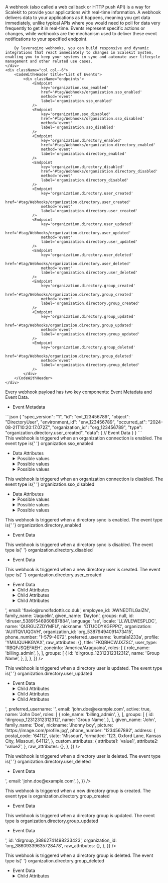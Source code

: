 
<IntersectingHeader id="tag/Webhooks" title="Webhooks"/>
<div className="row section">
    <div className="col col--6">
        A webhook (also called a web callback or HTTP push API) is a way for Scalekit to provide your applications with real-time information. A webhook delivers data to your applications as it happens, meaning you get data immediately, unlike typical APIs where you would need to poll for data very frequently to get it in real-time. Events represent specific actions or changes, while webhooks are the mechanism used to deliver these event notifications to your specified endpoint.

        By leveraging webhooks, you can build responsive and dynamic integrations that react immediately to changes in Scalekit System, enabling you to keep your systems in sync and automate user lifecycle management and other related use cases.
    </div>
    <div className="col col--6">
        <CodeWithHeader title="List of Events">
            <div className="endpoints">
                <Endpoint
                    key='organization.sso_enabled'
                    href='#tag/Webhooks/organization.sso_enabled'
                    method='event'
                    label='organization.sso_enabled'
                />
                <Endpoint
                    key='organization.sso_disabled'
                    href='#tag/Webhooks/organization.sso_disabled'
                    method='event'
                    label='organization.sso_disabled'
                />
                <Endpoint
                    key='organization.directory_enabled'
                    href='#tag/Webhooks/organization.directory_enabled'
                    method='event'
                    label='organization.directory_enabled'
                />
                <Endpoint
                    key='organization.directory_disabled'
                    href='#tag/Webhooks/organization.directory_disabled'
                    method='event'
                    label='organization.directory_disabled'
                />
                <Endpoint
                    key='organization.directory.user_created'
                    href='#tag/Webhooks/organization.directory.user_created'
                    method='event'
                    label='organization.directory.user_created'
                />
                <Endpoint
                    key='organization.directory.user_updated'
                    href='#tag/Webhooks/organization.directory.user_updated'
                    method='event'
                    label='organization.directory.user_updated'
                />
                <Endpoint
                    key='organization.directory.user_deleted'
                    href='#tag/Webhooks/organization.directory.user_deleted'
                    method='event'
                    label='organization.directory.user_deleted'
                />
                <Endpoint
                    key='organization.directory.group_created'
                    href='#tag/Webhooks/organization.directory.group_created'
                    method='event'
                    label='organization.directory.group_created'
                />
                <Endpoint
                    key='organization.directory.group_updated'
                    href='#tag/Webhooks/organization.directory.group_updated'
                    method='event'
                    label='organization.directory.group_updated'
                />
                <Endpoint
                    key='organization.directory.group_deleted'
                    href='#tag/Webhooks/organization.directory.group_deleted'
                    method='event'
                    label='organization.directory.group_deleted'
                />
            </div>
        </CodeWithHeader>
    </div>

</div>

<IntersectingHeader id="tag/Webhooks/object" title="Event Object" subheading="true" classList="ApiCategoryList"/>
<div className="row section">
    <div className="col col--6">
        Every webhook payload has two key components: Event Metadata and Event Data.
        <ul className="ApiReference-Parameters">
            <li className="ApiReference-Parameter header">Event Metadata</li>
            <Parameter attrKey="spec_version" type="string" description="Version of the event specification (currently '1')" />
            <Parameter attrKey="id" type="string" description="Unique identifier for the specific event" />
            <Parameter attrKey="object" type="string" description="The type of object affected (Example: 'DirectoryUser')" />
            <Parameter attrKey="environment_id" type="string" description="Identifier for the environment" />
            <Parameter attrKey="occurred_at" type="string" description="Timestamp of when the event occurred" />
            <Parameter attrKey="organization_id" type="string" description="Identifier for the organization" />
            <Parameter attrKey="type" type="string" description="Specifies the exact event type (Example: 'organization.directory.user_created' for user creation)" />
            <Parameter attrKey="data" type="object" description="Contains latest object data after the event" />
        </ul>
    </div>
    <div className="col col--6">
        <CodeWithHeader title="Sample Event Payload">
        ```json
        {
          "spec_version": "1",
          "id": "evt_123456789",
          "object": "DirectoryUser",
          "environment_id": "env_123456789",
          "occurred_at": "2024-08-21T10:20:17.072Z",
          "organization_id": "org_123456789",
          "type": "organization.directory.user_created",
          "data": {
            // Event Data
          }
        }
        ```
        </CodeWithHeader>
    </div>
</div>

<IntersectingHeader title="Enterprise SSO" subheading="true" />
<IntersectingHeader
  id="tag/Webhooks/organization.sso_enabled"
  title="SSO Enabled"
  subheading="true"
  classList="ApiCategoryList webhook method"
/>
<div className="row section">
  <div className="col col--6">
    This webhook is triggered when an organization connection is enabled. The event type is{' '}
    <SimpleCode>organization.sso_enabled</SimpleCode>
    <ul className="ApiReference-Parameters">
      <li className="ApiReference-Parameter header">Data Attributes</li>
      <Parameter attrKey="id" type="string" description="Unique identifier for the connection" />
      <Parameter attrKey="provider" type="enum" description="Identity provider for the connection">
        <details>
          <summary>Possible values</summary>
          <Parameter attrKey="OKTA" />
        </details>
      </Parameter>
      <Parameter
        attrKey="connection_type"
        type="enum"
        description="Type of authentication protocol"
      >
        <details>
          <summary>Possible values</summary>
          <Parameter attrKey="SAML" />
          <Parameter attrKey="OIDC" />
        </details>
      </Parameter>
      <Parameter
        attrKey="enabled"
        type="boolean"
        description="Indicates whether the connection is currently enabled or disabled"
      />
      <Parameter attrKey="status" type="enum" description="Current status of the connection">
        <details>
          <summary>Possible values</summary>
          <Parameter attrKey="COMPLETED" />
        </details>
      </Parameter>
    </ul>
  </div>
  <div className="col col--6">
    <CodeWithHeader title="organization.sso_enabled">
      <JsonViewer
        src={{
          spec_version: '1',
          id: 'evt_55135294931862024',
          object: 'Connection',
          environment_id: 'env_27758032200925221',
          occurred_at: '2025-01-15T08:39:56.694563302Z',
          organization_id: 'org_30682579501843011',
          type: 'organization.sso_enabled',
          data: {
            connection_type: 'OIDC',
            enabled: true,
            id: 'conn_30682599886160264',
            provider: 'OKTA',
            organization_id: 'org_30682579501843011',
            status: 'COMPLETED',
          },
        }}
      />
    </CodeWithHeader>
  </div>
</div>

<IntersectingHeader
  id="tag/Webhooks/organization.sso_disabled"
  title="SSO Disabled"
  subheading="true"
  classList="ApiCategoryList webhook method"
/>
<div className="row section">
  <div className="col col--6">
    This webhook is triggered when an organization connection is disabled. The event type is{' '}
    <SimpleCode>organization.sso_disabled</SimpleCode>
    <ul className="ApiReference-Parameters">
      <li className="ApiReference-Parameter header">Data Attributes</li>
      <Parameter attrKey="id" type="string" description="Unique identifier for the connection" />
      <Parameter attrKey="provider" type="enum" description="Identity provider for the connection">
        <details>
          <summary>Possible values</summary>
          <Parameter attrKey="OKTA" />
        </details>
      </Parameter>
      <Parameter
        attrKey="connection_type"
        type="enum"
        description="Type of authentication protocol"
      >
        <details>
          <summary>Possible values</summary>
          <Parameter attrKey="SAML" />
          <Parameter attrKey="OIDC" />
        </details>
      </Parameter>
      <Parameter
        attrKey="enabled"
        type="boolean"
        description="Indicates whether the connection is currently enabled or disabled"
      />
      <Parameter attrKey="status" type="enum" description="Current status of the connection">
        <details>
          <summary>Possible values</summary>
          <Parameter attrKey="COMPLETED" />
        </details>
      </Parameter>
    </ul>
  </div>
  <div className="col col--6">
    <CodeWithHeader title="organization.sso_disabled">
      <JsonViewer
        src={{
          environment_id: 'env_27758032200925221',
          id: 'evt_55135244717654530',
          object: 'Connection',
          occurred_at: '2025-01-15T08:39:26.764447559Z',
          organization_id: 'org_30682579501843011',
          spec_version: '1',
          type: 'organization.sso_disabled',
          data: {
            organization_id: 'org_30682579501843011',
            connection_type: 'OIDC',
            enabled: false,
            id: 'conn_30682599886160264',
            provider: 'OKTA',
            status: 'COMPLETED',
          },
        }}
      />
    </CodeWithHeader>
  </div>
</div>

<IntersectingHeader title="SCIM Provisioning" subheading="true" />
<IntersectingHeader
  id="tag/Webhooks/organization.directory_enabled"
  title="Directory Enabled"
  subheading="true"
  classList="ApiCategoryList webhook method"
/>
<div className="row section">
  <div className="col col--6">
    This webhook is triggered when a directory sync is enabled. The event type is{' '}
    <SimpleCode>organization.directory_enabled</SimpleCode>
    <ul className="ApiReference-Parameters">
      <li className="ApiReference-Parameter header">Event Data</li>
      <Parameter
        attrKey="id"
        type="string"
        description="Unique identifier for the directory connection"
      />
      <Parameter
        attrKey="directory_type"
        type="string"
        description="The type of directory synchronization"
      />
      <Parameter
        attrKey="enabled"
        type="boolean"
        description="Indicates if the directory sync is enabled"
      />
      <Parameter
        attrKey="environment_id"
        type="string"
        description="Identifier for the environment"
      />
      <Parameter
        attrKey="last_sync_at"
        type="null"
        description="Timestamp of the last synchronization, null if not yet synced"
      />
      <Parameter
        attrKey="organization_id"
        type="string"
        description="Identifier for the organization"
      />
      <Parameter attrKey="provider" type="string" description="The provider of the directory" />
      <Parameter
        attrKey="updated_at"
        type="string"
        description="Timestamp of when the configuration was last updated"
      />
      <Parameter
        attrKey="occurred_at"
        type="string"
        description="Timestamp of when the event occurred"
      />
    </ul>
  </div>
  <div className="col col--6">
    <CodeWithHeader title="organization.directory_enabled">
      <JsonViewer
        src={{
          environment_id: 'env_27758032200925221',
          id: 'evt_55136848686613000',
          object: 'Directory',
          occurred_at: '2025-01-15T08:55:22.802860294Z',
          organization_id: 'org_55135410258444802',
          spec_version: '1',
          type: 'organization.directory_enabled',
          data: {
            directory_type: 'SCIM',
            enabled: false,
            id: 'dir_55135622825771522',
            organization_id: 'org_55135410258444802',
            provider: 'OKTA',
            updated_at: '2025-01-15T08:55:22.792993454Z',
          },
        }}
      />
    </CodeWithHeader>
  </div>
</div>

<IntersectingHeader
  id="tag/Webhooks/organization.directory_disabled"
  title="Directory Disabled"
  subheading="true"
  classList="ApiCategoryList webhook method"
/>
<div className="row section">
  <div className="col col--6">
    This webhook is triggered when a directory sync is disabled. The event type is{' '}
    <SimpleCode>organization.directory_disabled</SimpleCode>
    <ul className="ApiReference-Parameters">
      <li className="ApiReference-Parameter header">Event Data</li>
      <Parameter
        attrKey="directory_type"
        type="string"
        description="Type of directory protocol used for synchronization"
      />
      <Parameter
        attrKey="enabled"
        type="boolean"
        description="Indicates whether the directory synchronization is currently enabled or disabled"
      />
      <Parameter
        attrKey="id"
        type="string"
        description="Unique identifier for the directory connection"
      />
      <Parameter
        attrKey="last_sync_at"
        type="string"
        description="Timestamp of the most recent directory synchronization"
      />
      <Parameter
        attrKey="organization_id"
        type="string"
        description="Unique identifier of the organization associated with this directory"
      />
      <Parameter
        attrKey="provider"
        type="string"
        description="Identity provider for the directory connection"
      />
      <Parameter
        attrKey="status"
        type="string"
        description="Current status of the directory synchronization process"
      />
      <Parameter
        attrKey="updated_at"
        type="string"
        description="Timestamp of the most recent update to the directory connection"
      />
      <Parameter
        attrKey="occurred_at"
        type="string"
        description="Timestamp of when the event occurred"
      />
    </ul>
  </div>
  <div className="col col--6">
    <CodeWithHeader title="organization.directory_disabled">
      <JsonViewer
        src={{
          spec_version: '1',
          id: 'evt_53891640779079756',
          type: 'organization.directory_disabled',
          occurred_at: '2025-01-06T18:45:21.057814Z',
          environment_id: 'env_53814739859406915',
          organization_id: 'org_53879494091473415',
          object: 'Directory',
          data: {
            directory_type: 'SCIM',
            enabled: false,
            id: 'dir_53879621145330183',
            organization_id: 'org_53879494091473415',
            provider: 'OKTA',
            updated_at: '2025-01-06T18:45:21.04978184Z',
          },
        }}
      />
    </CodeWithHeader>
  </div>
</div>

<IntersectingHeader
  id="tag/Webhooks/organization.directory.user_created"
  title="Directory User Created"
  subheading="true"
  classList="ApiCategoryList webhook method"
/>
<div className="row section">
  <div className="col col--6">
    This webhook is triggered when a new directory user is created. The event type is{' '}
    <SimpleCode>organization.directory.user_created</SimpleCode>
    <ul className="ApiReference-Parameters">
      <li className="ApiReference-Parameter header">Event Data</li>
      <Parameter attrKey="id" type="string" description="Unique ID of the Directory User" />
      <Parameter
        attrKey="organization_id"
        type="string"
        description="Unique ID of the Organization to which this directory user belongs"
      />
      <Parameter
        attrKey="dp_id"
        type="string"
        description="Unique ID of the User in the Directory Provider (IdP) system"
      />
      <Parameter
        attrKey="preferred_username"
        type="string"
        description="Preferred username of the directory user"
      />
      <Parameter attrKey="email" type="string" description="Email of the directory user" />
      <Parameter
        attrKey="active"
        type="boolean"
        description="Indicates if the directory user is active"
      />
      <Parameter
        attrKey="name"
        type="string"
        description="Fully formatted name of the directory user"
      />
      <Parameter
        attrKey="roles"
        type="array"
        description="Array of roles assigned to the directory user"
      >
        <details>
          <summary>Child Attributes</summary>
          <Parameter attrKey="role" type="string" description="Role of the directory user" />
          <Parameter attrKey="name" type="string" description="Name of the directory user" />
        </details>
      </Parameter>
      <Parameter
        attrKey="groups"
        type="array"
        description="Array of groups to which the directory user belongs"
      >
        <details>
          <summary>Child Attributes</summary>
          <Parameter attrKey="id" type="string" description="ID of the directory group" />
          <Parameter attrKey="name" type="string" description="Name of the directory group" />
        </details>
      </Parameter>
      <Parameter
        attrKey="given_name"
        type="string"
        description="Given name of the directory user"
      />
      <Parameter
        attrKey="family_name"
        type="string"
        description="Family name of the directory user"
      />
      <Parameter attrKey="nickname" type="string" description="Nickname of the directory user" />
      <Parameter
        attrKey="picture"
        type="string"
        description="URL of the directory user's profile picture"
      />
      <Parameter
        attrKey="phone_number"
        type="string"
        description="Phone number of the directory user"
      />
      <Parameter attrKey="address" type="object" description="Address of the directory user">
        <details>
          <summary>Child Attributes</summary>
          <Parameter
            attrKey="postal_code"
            type="string"
            description="Postal code of the directory user address"
          />
          <Parameter
            attrKey="state"
            type="string"
            description="State of the directory user address"
          />
          <Parameter
            attrKey="formatted"
            type="string"
            description="Formatted address of the directory user"
          />
        </details>
      </Parameter>
      <Parameter
        attrKey="custom_attributes"
        type="object"
        description="Custom attributes of the directory user"
      />
      <Parameter
        attrKey="raw_attributes"
        type="object"
        description="Raw attributes of the directory user as received from the Directory Provider (IdP)"
      />
    </ul>
  </div>
  <div className="col col--6">
    <CodeWithHeader title="organization.directory.user_created">
      <JsonViewer
        src={{
          spec_version: '1',
          id: 'evt_53891546994442316',
          type: 'organization.directory.user_created',
          occurred_at: '2025-01-06T18:44:25.153954Z',
          environment_id: 'env_53814739859406915',
          organization_id: 'org_53879494091473415',
          object: 'DirectoryUser',
          data: {
            active: true,
            cost_center: 'QAUZJUHSTYCN',
            custom_attributes: {
              mobile_phone_number: '1-579-4072',
            },
            department: 'HNXJPGISMIFN',
            division: 'MJFUEYJOKICN',
            dp_id: '<id from IDP>',
            email: 'flavio@runolfsdottir.co.duk',
            employee_id: 'AWNEDTILGaIZN',
            family_name: 'Jaquelin',
            given_name: 'Dayton',
            groups: null,
            id: 'diruser_53891546960887884',
            language: 'se',
            locale: 'LLWLEWESPLDC',
            name: 'QURGUZZDYMFU',
            nickname: 'DTUODYKGFPPC',
            organization: 'AUIITQVUQGVH',
            organization_id: 'org_53879494091473415',
            phone_number: '1-579-4072',
            preferred_username: 'kuntala1233a',
            profile: 'YMIUQUHKGVAX',
            raw_attributes: {},
            title: 'FKQBHCWJXZSC',
            user_type: 'RBQFJSQEFAEH',
            zoneinfo: 'America/Araguaina',
            roles: [
              {
                role_name: 'billing_admin',
              },
            ],
            groups: [
              {
                id: 'dirgroup_12312312312312',
                name: 'Group Name',
              },
            ],
          },
        }}
      />
    </CodeWithHeader>
  </div>
</div>

<IntersectingHeader
  id="tag/Webhooks/organization.directory.user_updated"
  title="Directory User Updated"
  subheading="true"
  classList="ApiCategoryList webhook method"
/>
<div className="row section">
  <div className="col col--6">
    This webhook is triggered when a directory user is updated. The event type is{' '}
    <SimpleCode>organization.directory.user_updated</SimpleCode>
    <ul className="ApiReference-Parameters">
      <li className="ApiReference-Parameter header">Event Data</li>
      <Parameter attrKey="id" type="string" description="Unique ID of the Directory User" />
      <Parameter
        attrKey="organization_id"
        type="string"
        description="Unique ID of the Organization to which this directory user belongs"
      />
      <Parameter
        attrKey="dp_id"
        type="string"
        description="Unique ID of the User in the Directory Provider (IdP) system"
      />
      <Parameter
        attrKey="preferred_username"
        type="string"
        description="Preferred username of the directory user"
      />
      <Parameter attrKey="email" type="string" description="Email of the directory user" />
      <Parameter
        attrKey="active"
        type="boolean"
        description="Indicates if the directory user is active"
      />
      <Parameter
        attrKey="name"
        type="string"
        description="Fully formatted name of the directory user"
      />
      <Parameter
        attrKey="roles"
        type="array"
        description="Array of roles assigned to the directory user"
      >
        <details>
          <summary>Child Attributes</summary>
          <Parameter attrKey="role" type="string" description="Role of the directory user" />
          <Parameter attrKey="name" type="string" description="Name of the directory user" />
        </details>
      </Parameter>
      <Parameter
        attrKey="groups"
        type="array"
        description="Array of groups to which the directory user belongs"
      >
        <details>
          <summary>Child Attributes</summary>
          <Parameter attrKey="id" type="string" description="ID of the directory group" />
          <Parameter attrKey="name" type="string" description="Name of the directory group" />
        </details>
      </Parameter>
      <Parameter
        attrKey="given_name"
        type="string"
        description="Given name of the directory user"
      />
      <Parameter
        attrKey="family_name"
        type="string"
        description="Family name of the directory user"
      />
      <Parameter attrKey="nickname" type="string" description="Nickname of the directory user" />
      <Parameter
        attrKey="picture"
        type="string"
        description="URL of the directory user's profile picture"
      />
      <Parameter
        attrKey="phone_number"
        type="string"
        description="Phone number of the directory user"
      />
      <Parameter attrKey="address" type="object" description="Address of the directory user">
        <details>
          <summary>Child Attributes</summary>
          <Parameter
            attrKey="postal_code"
            type="string"
            description="Postal code of the directory user address"
          />
          <Parameter
            attrKey="state"
            type="string"
            description="State of the directory user address"
          />
          <Parameter
            attrKey="formatted"
            type="string"
            description="Formatted address of the directory user"
          />
        </details>
      </Parameter>
      <Parameter
        attrKey="custom_attributes"
        type="object"
        description="Custom attributes of the directory user"
      />
      <Parameter
        attrKey="raw_attributes"
        type="object"
        description="Raw attributes of the directory user as received from the Directory Provider (IdP)"
      />
    </ul>
  </div>
  <div className="col col--6">
    <CodeWithHeader title="organization.directory.user_updated">
      <JsonViewer
        src={{
          spec_version: '1',
          id: 'evt_53891546994442316',
          type: 'organization.directory.user_updated',
          occurred_at: '2025-01-06T18:44:25.153954Z',
          environment_id: 'env_53814739859406915',
          organization_id: 'org_53879494091473415',
          object: 'DirectoryUser',
          data: {
            id: 'diruser_12312312312312',
            organization_id: 'org_53879494091473415',
            dp_id: '<scim_external_id>',
            preferred_username: '<idp_user_name>',
            email: 'john.doe@example.com',
            active: true,
            name: 'John Doe',
            roles: [
              {
                role_name: 'billing_admin',
              },
            ],
            groups: [
              {
                id: 'dirgroup_12312312312312',
                name: 'Group Name',
              },
            ],
            given_name: 'John',
            family_name: 'Doe',
            nickname: 'Jhonny boy',
            picture: 'https://image.com/profile.jpg',
            phone_number: '1234567892',
            address: {
              postal_code: '64112',
              state: 'Missouri',
              formatted: '123, Oxford Lane, Kansas City, Missouri, 64112',
            },
            custom_attributes: {
              attribute1: 'value1',
              attribute2: 'value2',
            },
            raw_attributes: {},
          },
        }}
      />
    </CodeWithHeader>
  </div>
</div>

<IntersectingHeader
  id="tag/Webhooks/organization.directory.user_deleted"
  title="Directory User Deleted"
  subheading="true"
  classList="ApiCategoryList webhook method"
/>
<div className="row section">
  <div className="col col--6">
    This webhook is triggered when a directory user is deleted. The event type is{' '}
    <SimpleCode>organization.directory.user_deleted</SimpleCode>
    <ul className="ApiReference-Parameters">
      <li className="ApiReference-Parameter header">Event Data</li>
      <Parameter attrKey="id" type="string" description="Unique ID of the Directory User" />
      <Parameter
        attrKey="organization_id"
        type="string"
        description="Unique ID of the Organization to which this directory user belongs"
      />
      <Parameter
        attrKey="dp_id"
        type="string"
        description="Unique ID of the User in the Directory Provider (IdP) system"
      />
      <Parameter attrKey="email" type="string" description="Email of the directory user" />
    </ul>
  </div>
  <div className="col col--6">
    <CodeWithHeader title="organization.directory.user_deleted">
      <JsonViewer
        src={{
          spec_version: '1',
          id: 'evt_53891546994442316',
          type: 'organization.directory.user_deleted',
          occurred_at: '2025-01-06T18:44:25.153954Z',
          environment_id: 'env_53814739859406915',
          organization_id: 'org_53879494091473415',
          object: 'DirectoryUser',
          data: {
            id: 'diruser_12312312312312',
            organization_id: 'org_12312312312312',
            dp_id: '<scim_external_id>',
            email: 'john.doe@example.com',
          },
        }}
      />
    </CodeWithHeader>
  </div>
</div>

<IntersectingHeader
  id="tag/Webhooks/organization.directory.group_created"
  title="Directory Group Created"
  subheading="true"
  classList="ApiCategoryList webhook method"
/>
<div className="row section">
  <div className="col col--6">
    This webhook is triggered when a new directory group is created. The event type is <SimpleCode>organization.directory.group_created</SimpleCode>
    <ul className="ApiReference-Parameters">
      <li className="ApiReference-Parameter header">Event Data</li>
      <Parameter
        attrKey="directory_id"
        type="string"
        description="Unique identifier for the directory"
      />
      <Parameter
        attrKey="display_name"
        type="string"
        description="Display name of the directory group"
      />
      <Parameter
        attrKey="external_id"
        type="null"
        description="External identifier for the group, null if not specified"
      />
      <Parameter
        attrKey="id"
        type="string"
        description="Unique identifier for the directory group"
      />
      <Parameter
        attrKey="organization_id"
        type="string"
        description="Identifier for the organization associated with the group"
      />
      <Parameter
        attrKey="raw_attributes"
        type="object"
        description="Raw attributes of the directory provider"
      />
      <Parameter
        attrKey="environment_id"
        type="string"
        description="Identifier for the environment where the event occurred"
      />
      <Parameter attrKey="id" type="string" description="Unique identifier for the event" />
      <Parameter attrKey="object" type="string" description="Type of object the event relates to" />
      <Parameter
        attrKey="occurred_at"
        type="string"
        description="Timestamp when the event occurred"
      />
      <Parameter
        attrKey="organization_id"
        type="string"
        description="Identifier for the organization associated with the event"
      />
      <Parameter
        attrKey="spec_version"
        type="string"
        description="Specification version of the event"
      />
      <Parameter
        attrKey="type"
        type="string"
        description="Type of the event, indicating the action that occurred"
      />
    </ul>

  </div>
  <div className="col col--6">
    <CodeWithHeader title="organization.directory.group_created">
      <JsonViewer
        src={{
          spec_version: '1',
          id: 'evt_38862741515010639',
          environment_id: 'env_32080745237316098',
          object: 'DirectoryGroup',
          occurred_at: '2024-09-25T02:26:39.036398577Z',
          organization_id: 'org_38609339635728478',
          type: 'organization.directory.group_created',
          data: {
            directory_id: 'dir_38610496391217780',
            display_name: 'Avengers',
            external_id: null,
            id: 'dirgroup_38862741498233423',
            organization_id: 'org_38609339635728478',
            raw_attributes: {},
          },
        }}
      />
    </CodeWithHeader>
  </div>
</div>

<IntersectingHeader
  id="tag/Webhooks/organization.directory.group_updated"
  title="Directory Group Updated"
  subheading="true"
  classList="ApiCategoryList webhook method"
/>
<div className="row section">
  <div className="col col--6">
    This webhook is triggered when a directory group is updated. The event type is
    <SimpleCode>organization.directory.group_updated</SimpleCode>
    <ul className="ApiReference-Parameters">
      <li className="ApiReference-Parameter header">Event Data</li>
      <Parameter
        attrKey="directory_id"
        type="string"
        description="Unique identifier for the directory"
      />
      <Parameter
        attrKey="display_name"
        type="string"
        description="Display name of the directory group"
      />
      <Parameter
        attrKey="external_id"
        type="null"
        description="External identifier for the group, null if not specified"
      />
      <Parameter
        attrKey="id"
        type="string"
        description="Unique identifier for the directory group"
      />
      <Parameter
        attrKey="organization_id"
        type="string"
        description="Identifier for the organization associated with the group"
      />
      <Parameter
        attrKey="raw_attributes"
        type="object"
        description="Raw attributes of the directory group"
      />
      <Parameter
        attrKey="environment_id"
        type="string"
        description="Identifier for the environment where the event occurred"
      />
      <Parameter attrKey="id" type="string" description="Unique identifier for the event" />
      <Parameter attrKey="object" type="string" description="Type of object the event relates to" />
      <Parameter
        attrKey="occurred_at"
        type="string"
        description="Timestamp when the event occurred"
      />
      <Parameter
        attrKey="organization_id"
        type="string"
        description="Identifier for the organization associated with the event"
      />
      <Parameter
        attrKey="spec_version"
        type="string"
        description="Specification version of the event"
      />
      <Parameter
        attrKey="type"
        type="string"
        description="Type of the event, indicating the action that occurred"
      />
    </ul>
  </div>
  <div className="col col--6">
    <CodeWithHeader title="organization.directory.group_updated">
      <JsonViewer
        src={{
          spec_version: '1',
          id: 'evt_38864948910162368',
          organization_id: 'org_38609339635728478',
          type: 'organization.directory.group_updated',
          environment_id: 'env_32080745237316098',
          object: 'DirectoryGroup',
          occurred_at: '2024-09-25T02:48:34.745030921Z',
          data: {
            directory_id: 'dir_38610496391217780',
            display_name: 'Avengers',
            external_id: '<external_id>',
            id: 'dirgroup_38862741498233423',
            organization_id: 'org_38609339635728478',
            raw_attributes: {},
          },
        }}
      />
    </CodeWithHeader>
  </div>
</div>

<IntersectingHeader
  id="tag/Webhooks/organization.directory.group_deleted"
  title="Directory Group Deleted"
  subheading="true"
  classList="ApiCategoryList webhook method"
/>
<div className="row section">
  <div className="col col--6">
    This webhook is triggered when a directory group is deleted. The event type is{' '}
    <SimpleCode>organization.directory.group_deleted</SimpleCode>
    <ul className="ApiReference-Parameters">
      <li className="ApiReference-Parameter header">Event Data</li>
      <Parameter
        attrKey="directory_id"
        type="string"
        description="Unique identifier for the directory"
      />
      <Parameter
        attrKey="display_name"
        type="string"
        description="Display name of the directory group"
      />
      <Parameter
        attrKey="dp_id"
        type="string"
        description="Unique identifier for the group in the directory provider system"
      />
      <Parameter
        attrKey="id"
        type="string"
        description="Unique identifier for the directory group"
      />
      <Parameter
        attrKey="organization_id"
        type="string"
        description="Identifier for the organization associated with the group"
      />
      <Parameter
        attrKey="raw_attributes"
        type="object"
        description="Raw attributes of the directory group as received from the provider"
      >
        <details>
          <summary>Child Attributes</summary>
          <Parameter
            attrKey="displayName"
            type="string"
            description="Display name of the group as received from the directory provider"
          />
          <Parameter
            attrKey="externalId"
            type="string"
            description="External identifier for the group in the directory provider system"
          />
          <Parameter attrKey="members" type="array" description="Array of members in the group">
            <details>
              <summary>Child Attributes</summary>
              <Parameter
                attrKey="value"
                type="string"
                description="Unique identifier for the group member"
              />
            </details>
          </Parameter>
        </details>
      </Parameter>
      <Parameter
        attrKey="environment_id"
        type="string"
        description="Identifier for the environment where the event occurred"
      />
      <Parameter attrKey="id" type="string" description="Unique identifier for the event" />
      <Parameter attrKey="object" type="string" description="Type of object the event relates to" />
      <Parameter
        attrKey="occurred_at"
        type="string"
        description="Timestamp when the event occurred"
      />
      <Parameter
        attrKey="organization_id"
        type="string"
        description="Identifier for the organization associated with the event"
      />
      <Parameter
        attrKey="spec_version"
        type="string"
        description="Specification version of the event"
      />
      <Parameter
        attrKey="type"
        type="string"
        description="Type of the event, indicating the action that occurred"
      />
    </ul>
  </div>
  <div className="col col--6">
    <CodeWithHeader title="organization.directory.group_deleted">
      <JsonViewer
        src={{
          spec_version: '1',
          id: 'evt_40650399597723966',
          environment_id: 'env_12205603854221623',
          object: 'DirectoryGroup',
          occurred_at: '2024-10-07T10:25:26.289331747Z',
          organization_id: 'org_39802449573184223',
          type: 'organization.directory.group_deleted',
          data: {
            directory_id: 'dir_39802485862301855',
            display_name: 'Admins',
            dp_id: '7c66a173-79c6-4270-ac78-8f35a8121e0a',
            id: 'dirgroup_40072007005503806',
            organization_id: 'org_39802449573184223',
            raw_attributes: {},
          },
        }}
      />
    </CodeWithHeader>
  </div>
</div>
